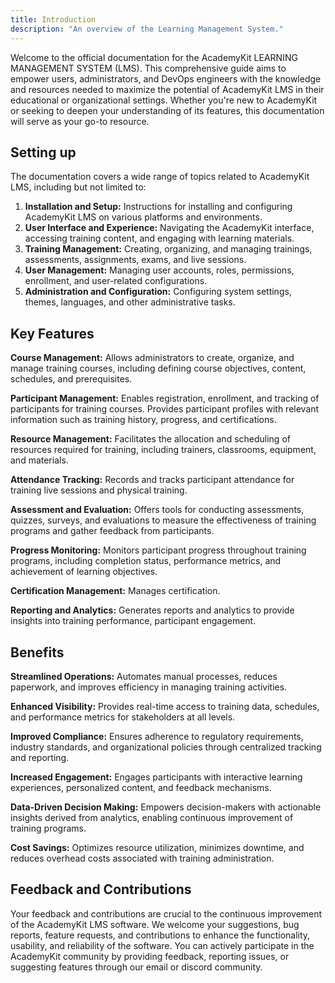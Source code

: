 ---
title: Introduction
description: "An overview of the Learning Management System."
---

Welcome to the official documentation for the AcademyKit LEARNING MANAGEMENT SYSTEM (LMS). This comprehensive guide aims to empower users, administrators, and DevOps engineers with the knowledge and resources needed to maximize the potential of AcademyKit LMS in their educational or organizational settings. Whether you're new to AcademyKit or seeking to deepen your understanding of its features, this documentation will serve as your go-to resource.

## Setting up

The documentation covers a wide range of topics related to AcademyKit LMS, including but not limited to:

1. **Installation and Setup:** Instructions for installing and configuring AcademyKit LMS on various platforms and environments.
2. **User Interface and Experience:** Navigating the AcademyKit interface, accessing training content, and engaging with learning materials.
3. **Training Management:** Creating, organizing, and managing trainings, assessments, assignments, exams, and live sessions.
4. **User Management:** Managing user accounts, roles, permissions, enrollment, and user-related configurations.
5. **Administration and Configuration:** Configuring system settings, themes, languages, and other administrative tasks.

## Key Features
**Course Management:** Allows administrators to create, organize, and manage training courses, including defining course objectives, content, schedules, and prerequisites.

**Participant Management:** Enables registration, enrollment, and tracking of participants for training courses. Provides participant profiles with relevant information such as training history, progress, and certifications.

**Resource Management:** Facilitates the allocation and scheduling of resources required for training, including trainers, classrooms, equipment, and materials.

**Attendance Tracking:** Records and tracks participant attendance for training live sessions and physical training.

**Assessment and Evaluation:** Offers tools for conducting assessments, quizzes, surveys, and evaluations to measure the effectiveness of training programs and gather feedback from participants.

**Progress Monitoring:** Monitors participant progress throughout training programs, including completion status, performance metrics, and achievement of learning objectives.

**Certification Management:** Manages certification.

**Reporting and Analytics:** Generates reports and analytics to provide insights into training performance, participant engagement.


## Benefits
**Streamlined Operations:** Automates manual processes, reduces paperwork, and improves efficiency in managing training activities.

**Enhanced Visibility:** Provides real-time access to training data, schedules, and performance metrics for stakeholders at all levels.

**Improved Compliance:** Ensures adherence to regulatory requirements, industry standards, and organizational policies through centralized tracking and reporting.

**Increased Engagement:** Engages participants with interactive learning experiences, personalized content, and feedback mechanisms.

**Data-Driven Decision Making:** Empowers decision-makers with actionable insights derived from analytics, enabling continuous improvement of training programs.

**Cost Savings:** Optimizes resource utilization, minimizes downtime, and reduces overhead costs associated with training administration.

## Feedback and Contributions

Your feedback and contributions are crucial to the continuous improvement of the AcademyKit LMS software. We welcome your suggestions, bug reports, feature requests, and contributions to enhance the functionality, usability, and reliability of the software. You can actively participate in the AcademyKit community by providing feedback, reporting issues, or suggesting features through our email or  discord community.
